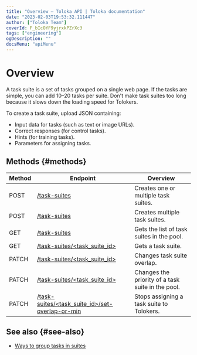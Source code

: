 ```yaml
---
title: "Overview — Toloka API | Toloka documentation"
date: "2023-02-03T19:53:32.111447"
author: ["Toloka Team"]
coverId: F_bIcOYF9yjrxkPZrXc3
tags: ["engineering"]
ogDescription: ""
docsMenu: "apiMenu"
---
```


# Overview

A task suite is a set of tasks grouped on a single web page. If the tasks are simple, you can add 10–20 tasks per suite. Don't make task suites too long because it slows down the loading speed for Tolokers.

To create a task suite, upload JSON containing:

- Input data for tasks (such as text or image URLs).
- Correct responses (for control tasks).
- Hints (for training tasks).
- Parameters for assigning tasks.

## Methods {#methods}

Method | Endpoint | Overview
----- | ----- | -----
POST | [/task-suites](/docs-new/api/create-task-suite) | Creates one or multiple task suites.
POST | [/task-suites](/docs-new/api/create-task-suite-batch) | Creates multiple task suites.
GET | [/task-suites](/docs-new/api/get-task-suite-list) | Gets the list of task suites in the pool.
GET | [/task-suites/<task_suite_id>](/docs-new/api/get-task-suite) | Gets a task suite.
PATCH | [/task-suites/<task_suite_id>](/docs-new/api/edit-overlap) | Changes task suite overlap.
PATCH | [/task-suites/<task_suite_id>](/docs-new/api/edit-order) | Changes the priority of a task suite in the pool.
PATCH | [/task-suites/<task_suite_id>/set-overlap-or-min](/docs-new/api/set-min-suite-overlap) | Stops assigning a task suite to Tolokers.

## See also {#see-also}

- [Ways to group tasks in suites](https://toloka.ai/en/docs/guide/concepts/distribute-tasks-by-pages)
